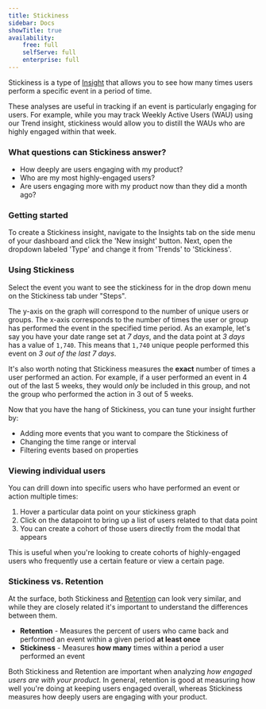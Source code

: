 ```yaml
---
title: Stickiness
sidebar: Docs
showTitle: true
availability:
    free: full
    selfServe: full
    enterprise: full
---
```


Stickiness is a type of [Insight](/docs/user-guides/insights) that allows you to see how many times users perform a specific event in a period of time.

These analyses are useful in tracking if an event is particularly engaging for users.
For example, while you may track Weekly Active Users (WAU) using our Trend insight, stickiness would allow you to distill the WAUs who are highly engaged within that week.

### What questions can Stickiness answer?

-   How deeply are users engaging with my product?
-   Who are my most highly-engaged users?
-   Are users engaging more with my product now than they did a month ago?

### Getting started

To create a Stickiness insight, navigate to the Insights tab on the side menu of your dashboard and click the 'New insight' button. Next, open the dropdown labeled 'Type' and change it from 'Trends' to 'Stickiness'.

### Using Stickiness

Select the event you want to see the stickiness for in the drop down menu on the Stickiness tab under "Steps".

The y-axis on the graph will correspond to the number of unique users or groups. The x-axis corresponds to the number of times the user or group has performed the event in the specified time period.
As an example, let's say you have your date range set at _7 days_, and the data point at _3 days_ has a value of `1,740`.
This means that `1,740` unique people performed this event on _3 out of the last 7 days_.

It's also worth noting that Stickiness measures the **exact** number of times a user performed an action.
For example, if a user performed an event in 4 out of the last 5 weeks, they would _only_ be included in this group, and not the group who performed the action in 3 out of 5 weeks.

Now that you have the hang of Stickiness, you can tune your insight further by:

-   Adding more events that you want to compare the Stickiness of
-   Changing the time range or interval
-   Filtering events based on properties

### Viewing individual users

You can drill down into specific users who have performed an event or action multiple times:

1.  Hover a particular data point on your stickiness graph
2.  Click on the datapoint to bring up a list of users related to that data point
3.  You can create a cohort of those users directly from the modal that appears

This is useful when you're looking to create cohorts of highly-engaged users who frequently use a certain feature or view a certain page.

### Stickiness vs. Retention

At the surface, both Stickiness and [Retention](/docs/user-guides/retention) can look very similar, and while they are closely related it's important to understand the differences between them.

-   **Retention** - Measures the percent of users who came back and performed an event within a given period **at least once**
-   **Stickiness** - Measures **how many** times within a period a user performed an event

Both Stickiness and Retention are important when analyzing _how engaged users are with your product_.
In general, retention is good at measuring how well you're doing at keeping users engaged overall, whereas Stickiness measures how deeply users are engaging with your product.
